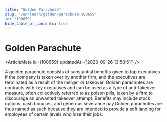 ```yaml
---
title: "Golden Parachute"
slug: "/en/learn/golden-parachute-100659"
id: "100659"
hide_table_of_contents: true
---
```



# Golden Parachute

<ArticleMeta id={100659} updatedAt={'2023-09-26 13:58:51'} />
<div className='border-solid border-b border-t-0 my-4 border-[var(--ifm-color-gray-300)]' />

A golden parachute consists of substantial benefits given to top executives if the company is taken over by another firm, and the executives are terminated as a result of the merger or takeover. Golden parachutes are contracts with key executives and can be used as a type of anti-takeover measure, often collectively referred to as poison pills, taken by a firm to discourage an unwanted takeover attempt. Benefits may include stock options, cash bonuses, and generous severance pay.Golden parachutes are thus named as such because they are intended to provide a soft landing for employees of certain levels who lose their jobs.
